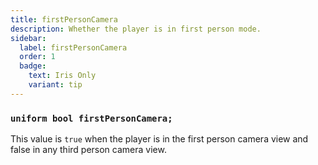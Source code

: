 ```yaml
---
title: firstPersonCamera
description: Whether the player is in first person mode.
sidebar:
  label: firstPersonCamera
  order: 1
  badge:
    text: Iris Only
    variant: tip
---
```


### `uniform bool firstPersonCamera;`

This value is `true` when the player is in the first person camera view and false in any third person camera view.